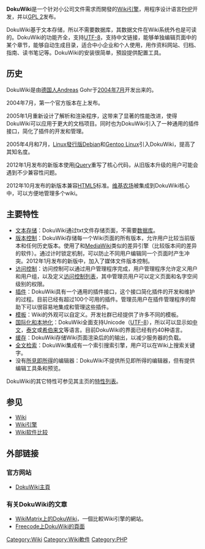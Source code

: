 {{Infobox software
| name                   = DokuWiki
| logo                   = [[Image:Dokuwiki_logo.svg|Image:Dokuwiki logo.svg]]
| screenshot             = DokuWiki release 2020-07-29.png
| caption                = DokuWiki歡迎頁螢幕截圖
| developer              = Andreas Gohr
| latest release version = 2020-07-29 "Hogfather"
| latest release date    = {{release date|2020|07|29}}
| latest preview version =
| latest preview date    =
| operating system       = [[Cross-platform|Cross-platform]]
| programming language   = [[PHP|PHP]]
| language               = [http://www.dokuwiki.org/localization Multilingual] (50)
| genre                  = [[Wiki|Wiki]]
| license                = [[GNU_General_Public_License|GPL 2]]
| website                = {{url|http://www.dokuwiki.org/}}
}}
'''DokuWiki'''是一个针对小公司文件需求而開發的[[Wiki引擎|Wiki引擎]]，用程序设计语言[[PHP|PHP]]开发，并以[[GNU通用公共许可证|GPL 2]]发布。

DokuWiki基于文本存储，所以不需要数据库，其数据文件在Wiki系统外也是可读的。DokuWiki的功能齐全，支持[[UTF-8|UTF-8]]，支持中文链接，能够单独编辑页面中的某个章节，能够自动生成目录，适合中小企业和个人使用，用作资料网站、归档、指南、读书笔记等。DokuWiki的安装很简单，預設提供配置工具。

== 历史 ==
DokuWiki是由[[德国人|德国人]]Andreas Gohr于[[2004年7月|2004年7月]]开发出来的。

2004年7月，第一个官方版本在{{link-en|Freshmeat|Freecode}}上发布。

2005年1月重新设计了解析和渲染程序，这带来了显著的性能改进，使得DokuWiki可以应用于更大的文档项目。同时也为DokuWiki引入了一种通用的插件接口，简化了插件的开发和管理。

2005年4月和7月，[[Linux發行版|Linux發行版]][[Debian|Debian]]和[[Gentoo_Linux|Gentoo Linux]]引入DokuWiki，提高了其知名度。

2012年1月发布的新版本使用[[jQuery|jQuery]]重写了核心代码，从旧版本升级的用户可能会遇到不少兼容性问题。

2012年10月发布的新版本兼容[[HTML5|HTML5]]标准。[[维基农场|维基农场]]被集成到DokuWiki核心中，可以方便地管理多个wiki。

== 主要特性 ==
* [[TXT|文本存储]]：DokuWiki通过txt文件存储页面，不需要[[数据库|数据库]]。
* [[版本控制|版本控制]]：DokuWiki存储每一个Wiki页面的所有版本，允许用户比较当前版本和任何历史版本。使用了和[[MediaWiki|MediaWiki]]类似的差异引擎（比较版本间的差异的软件）。通过计时锁定机制，可以防止不同用户编辑同一个页面时产生冲突。2012年1月发布的新版中，加入了媒体文件版本控制。
* [[存取控制|访问控制]]：访问控制可以通过用户管理程序完成，用户管理程序允许定义用户和用户组，以及定义[[访问控制列表|访问控制列表]]，其中管理员用户可以定义页面和名字空间级别的权限。
* [[插件|插件]]：DokuWiki具有一个通用的插件接口，这个接口简化插件的开发和维护的过程。目前已经有超过100个可用的插件。管理员用户在插件管理程序的帮助下可以很容易地集成和管理这些插件。
* [[模板|模板]]：Wiki的外观可以自定义。开发社群已经提供了许多不同的模板。
* [[国际化和本地化|国际化和本地化]]：DokuWiki全面支持Unicode（[[UTF-8|UTF-8]]），所以可以显示如[[中文|中文]]，[[泰文|泰文]]或[[希伯来文|希伯来文]]等语言。目前DokuWiki的界面已经有约40种语言。
* [[缓存|缓存]]：DokuWiki存储Wiki页面渲染后的的输出，以减少服务器的负载。
* [[全文检索|全文检索]]：DokuWiki集成有一个索引搜索引擎，用户可以在Wiki上搜索关键字。
* 没有[[所見即所得|所見即所得]]的编辑器：DokuWiki不提供所见即所得的编辑器，但有提供编辑工具条和预览。

DokuWiki的其它特性可参见其主页的[http://www.dokuwiki.org/features 特性列表]{{Wayback|url=http://www.dokuwiki.org/features |date=20130420132857 }}。

== 参见 ==
* [[Wiki|Wiki]]
* [[Wiki引擎|Wiki引擎]]
* [[Wiki软件比较|Wiki软件比较]]

== 外部链接 ==
=== 官方网站 ===
* [http://www.dokuwiki.org/dokuwiki DokuWiki主頁]{{Wayback|url=http://www.dokuwiki.org/dokuwiki |date=20130604044430 }}

=== 有关DokuWiki的文章 ===
* [http://www.wikimatrix.org/show/dokuwiki WikiMatrix上的DokuWiki]{{Wayback|url=http://www.wikimatrix.org/show/dokuwiki |date=20070202204357 }}，一個比較Wiki引擎的網站。
* [http://freecode.com/projects/dokuwiki Freecode上DokuWiki的頁面]{{Wayback|url=http://freecode.com/projects/dokuwiki |date=20130513050126 }}

[[Category:Wiki|Category:Wiki]]
[[Category:Wiki軟件|Category:Wiki軟件]]
[[Category:PHP|Category:PHP]]